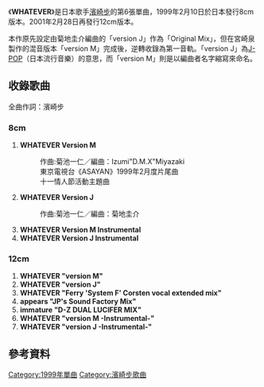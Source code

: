 {{Single infobox
| Name           = WHATEVER
| Cover          = WHATEVER.png
| Artist         = [[濱崎步|濱崎步]]
| Album          = [[LOVEppears|LOVEppears]]
| A-side         = WHATEVER
| B-side         = 
| Released       = 1999年2月10日 <small>(8cm)</small><br />2001年2月28日 <small>(12cm)</small>
| Format         = [[單曲|單曲]]
| Recorded       = 
| Genre          = [[日本流行音樂|日本流行音樂]]
| Length         = 20分04秒 <small>(8cm)</small><br />39分14秒 <small>(12cm)</small>
| Label          = [[avex_trax|avex trax]]
| Writer         = [[濱崎步|濱崎步]]<br />[[菊池一仁|菊池一仁]]
| Producer       = 松浦勝人
| Certification  = 
| Chart position = * 週間最高5名（原發行版，[[Oricon|Oricon]]）
* 週間最高28名（再發行版，[[Oricon|Oricon]]）
| Last single    = [[Depend_on_you|Depend on you]]<br /> （1998年）
| This single    = '''WHATEVER'''<br />（1999年）
| Next single    = [[LOVE_～Destiny～|LOVE ～Destiny～]]<br />（1999年）
| Misc           = 
}}
《'''WHATEVER'''》是日本歌手[[濱崎步|濱崎步]]的第6張單曲，1999年2月10日於日本發行8cm版本。2001年2月28日再發行12cm版本。

本作原先設定由菊地圭介編曲的「version J」作為「Original Mix」，但在宮崎泉製作的混音版本「version M」完成後，逆轉收錄為第一音軌。「version J」為[[J-POP|J-POP]]（日本流行音樂）的意思，而「version M」則是以編曲者名字縮寫來命名。

== 收錄歌曲 ==
全曲作詞：濱崎步
===8cm===

#'''WHATEVER Version M'''
#:作曲:菊池一仁／編曲：Izumi"D.M.X"Miyazaki
#:東京電視台《ASAYAN》1999年2月度片尾曲
#:十一情人節活動主題曲
#'''WHATEVER Version J'''
#:作曲:菊池一仁／編曲：菊地圭介
#'''WHATEVER Version M Instrumental'''
#'''WHATEVER Version J Instrumental'''

===12cm===
#'''WHATEVER "version M"'''
#'''WHATEVER "version J"'''
#'''WHATEVER "Ferry 'System F' Corsten vocal extended mix"'''
#'''appears "JP's Sound Factory Mix"'''
#'''immature "D-Z DUAL LUCIFER MIX"'''
#'''WHATEVER "version M -Instrumental-"'''
#'''WHATEVER "version J -Instrumental-"'''

== 參考資料 ==
<references/>
{{Ayumi Hamasaki singles}}

[[Category:1999年單曲|Category:1999年單曲]]
[[Category:濱崎步歌曲|Category:濱崎步歌曲]]